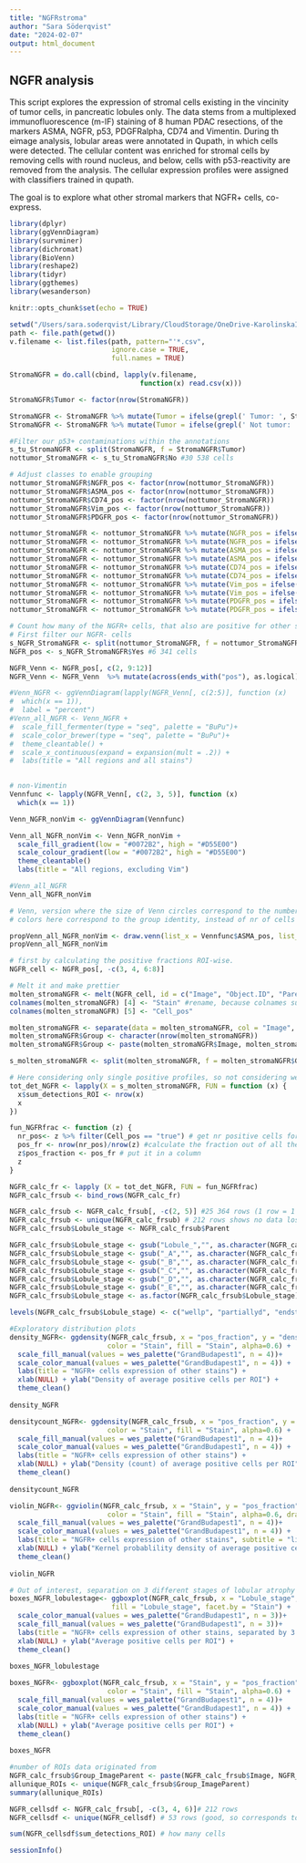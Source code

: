 ```yaml
---
title: "NGFRstroma"
author: "Sara Söderqvist"
date: "2024-02-07"
output: html_document
---
```

## NGFR analysis

This script explores the expression of stromal cells existing in the vincinity of tumor cells, in pancreatic lobules only. The data stems from a multiplexed immunofluorescence (m-IF) staining of 8 human PDAC resections, of the markers ASMA, NGFR, p53, PDGFRalpha, CD74 and Vimentin. During th eimage analysis, lobular areas were annotated in Qupath, in which cells were detected. The cellular content was enriched for stromal cells by removing cells with round nucleus, and below, cells with p53-reactivity are removed from the analysis. The cellular expression profiles were assigned with classifiers trained in qupath.

The goal is to explore what other stromal markers that NGFR+ cells, co-express.

```r
library(dplyr)
library(ggVennDiagram)
library(survminer)
library(dichromat)
library(BioVenn)
library(reshape2)
library(tidyr)
library(ggthemes)
library(wesanderson)
```

```r
knitr::opts_chunk$set(echo = TRUE)
```

``` r
setwd("/Users/sara.soderqvist/Library/CloudStorage/OneDrive-KarolinskaInstitutet/Writing_/Adaptive PDAC paper/Code/source data files to read in/m-IF stroma/NGFR") #adjust the working directory to read in the csv file
path <- file.path(getwd())
v.filename <- list.files(path, pattern="'*.csv", 
                         ignore.case = TRUE, 
                         full.names = TRUE)

StromaNGFR = do.call(cbind, lapply(v.filename, 
                                function(x) read.csv(x)))
```


```r
StromaNGFR$Tumor <- factor(nrow(StromaNGFR))

StromaNGFR <- StromaNGFR %>% mutate(Tumor = ifelse(grepl(' Tumor: ', StromaNGFR$Class), 'Yes', .$Tumor))
StromaNGFR <- StromaNGFR %>% mutate(Tumor = ifelse(grepl(' Not tumor: ', StromaNGFR$Class), 'No', .$Tumor))

#Filter our p53+ contaminations within the annotations
s_tu_StromaNGFR <- split(StromaNGFR, f = StromaNGFR$Tumor)
nottumor_StromaNGFR <- s_tu_StromaNGFR$No #30 538 cells

# Adjust classes to enable grouping
nottumor_StromaNGFR$NGFR_pos <- factor(nrow(nottumor_StromaNGFR))
nottumor_StromaNGFR$ASMA_pos <- factor(nrow(nottumor_StromaNGFR))
nottumor_StromaNGFR$CD74_pos <- factor(nrow(nottumor_StromaNGFR))
nottumor_StromaNGFR$Vim_pos <- factor(nrow(nottumor_StromaNGFR))
nottumor_StromaNGFR$PDGFR_pos <- factor(nrow(nottumor_StromaNGFR))

nottumor_StromaNGFR <- nottumor_StromaNGFR %>% mutate(NGFR_pos = ifelse(grepl(' NGFR_pos: ', nottumor_StromaNGFR$Class), 'Yes', .$NGFR_pos))
nottumor_StromaNGFR <- nottumor_StromaNGFR %>% mutate(NGFR_pos = ifelse(grepl(' NGFR_neg: ', nottumor_StromaNGFR$Class), 'No', .$NGFR_pos))
nottumor_StromaNGFR <- nottumor_StromaNGFR %>% mutate(ASMA_pos = ifelse(grepl(': ASMA_pos', nottumor_StromaNGFR$Class), 'true', .$ASMA_pos))
nottumor_StromaNGFR <- nottumor_StromaNGFR %>% mutate(ASMA_pos = ifelse(grepl(': ASMA_neg', nottumor_StromaNGFR$Class), 'false', .$ASMA_pos))
nottumor_StromaNGFR <- nottumor_StromaNGFR %>% mutate(CD74_pos = ifelse(grepl('CD74_pos: ', nottumor_StromaNGFR$Class), 'true', .$CD74_pos))
nottumor_StromaNGFR <- nottumor_StromaNGFR %>% mutate(CD74_pos = ifelse(grepl('CD74_neg: ', nottumor_StromaNGFR$Class), 'false', .$CD74_pos))
nottumor_StromaNGFR <- nottumor_StromaNGFR %>% mutate(Vim_pos = ifelse(grepl(' Vim_pos: ', nottumor_StromaNGFR$Class), 'true', .$Vim_pos))
nottumor_StromaNGFR <- nottumor_StromaNGFR %>% mutate(Vim_pos = ifelse(grepl(' Vim_neg: ', nottumor_StromaNGFR$Class), 'false', .$Vim_pos))
nottumor_StromaNGFR <- nottumor_StromaNGFR %>% mutate(PDGFR_pos = ifelse(grepl(' PDGFR_pos: ', nottumor_StromaNGFR$Class), 'true', .$PDGFR_pos))
nottumor_StromaNGFR <- nottumor_StromaNGFR %>% mutate(PDGFR_pos = ifelse(grepl(' PDGFR_neg: ', nottumor_StromaNGFR$Class), 'false', .$PDGFR_pos))

# Count how many of the NGFR+ cells, that also are positive for other stains. 
# First filter our NGFR- cells
s_NGFR_StromaNGFR <- split(nottumor_StromaNGFR, f = nottumor_StromaNGFR$NGFR_pos)
NGFR_pos <- s_NGFR_StromaNGFR$Yes #6 341 cells

```


```r
NGFR_Venn <- NGFR_pos[, c(2, 9:12)]
NGFR_Venn <- NGFR_Venn  %>% mutate(across(ends_with("pos"), as.logical))

#Venn_NGFR <- ggVennDiagram(lapply(NGFR_Venn[, c(2:5)], function (x)
#  which(x == 1)),
#  label = "percent")
#Venn_all_NGFR <- Venn_NGFR +
#  scale_fill_fermenter(type = "seq", palette = "BuPu")+
#  scale_color_brewer(type = "seq", palette = "BuPu")+
#  theme_cleantable() +
#  scale_x_continuous(expand = expansion(mult = .2)) +
#  labs(title = "All regions and all stains")
  

# non-Vimentin
Vennfunc <- lapply(NGFR_Venn[, c(2, 3, 5)], function (x)
  which(x == 1))

Venn_NGFR_nonVim <- ggVennDiagram(Vennfunc)

Venn_all_NGFR_nonVim <- Venn_NGFR_nonVim +
  scale_fill_gradient(low = "#0072B2", high = "#D55E00") 
  scale_colour_gradient(low = "#0072B2", high = "#D55E00") 
  theme_cleantable() 
  labs(title = "All regions, excluding Vim")

#Venn_all_NGFR
Venn_all_NGFR_nonVim
```


```r
# Venn, version where the size of Venn circles correspond to the numbers of cells in the respective group
# colors here correspond to the group identity, instead of nr of cells in each group as above.

propVenn_all_NGFR_nonVim <- draw.venn(list_x = Vennfunc$ASMA_pos, list_y = Vennfunc$CD74_pos, list_z = Vennfunc$PDGFR_pos, title = "Venn diagram showing coexpreesion of all NGFR+ cells", xtitle = "ASMA", ytitle = "CD74", ztitle = "PDGFRa", x_c = "#F1BB7B", z_c = "#D67236", y_c = "#FD6467",  nrtype = "pct")
propVenn_all_NGFR_nonVim
```

```r
# first by calculating the positive fractions ROI-wise.
NGFR_cell <- NGFR_pos[, -c(3, 4, 6:8)]

# Melt it and make prettier
molten_stromaNGFR <- melt(NGFR_cell, id = c("Image", "Object.ID", "Parent"))
colnames(molten_stromaNGFR) [4] <- "Stain" #rename, because colnames such as "variable" and "value" will interfere in other commands
colnames(molten_stromaNGFR) [5] <- "Cell_pos"

molten_stromaNGFR <- separate(data = molten_stromaNGFR, col = "Image", into="Image", sep=c("_"), remove=TRUE)
molten_stromaNGFR$Group <- character(nrow(molten_stromaNGFR))
molten_stromaNGFR$Group <- paste(molten_stromaNGFR$Image, molten_stromaNGFR$Parent, molten_stromaNGFR$Stain, sep = "_")

s_molten_stromaNGFR <- split(molten_stromaNGFR, f = molten_stromaNGFR$Group)

# Here considering only single positive profiles, so not considering weather individual cells are double, triple, quadraple positive for other stains.
tot_det_NGFR <- lapply(X = s_molten_stromaNGFR, FUN = function (x) {
  x$sum_detections_ROI <- nrow(x)
  x
})

fun_NGFRfrac <- function (z) {
  nr_pos<- z %>% filter(Cell_pos == "true") # get nr positive cells for each stain
  pos_fr <- nrow(nr_pos)/nrow(z) #calculate the fraction out of all the NGFR+ cell in that specific ROI
  z$pos_fraction <- pos_fr # put it in a column
  z
} 

NGFR_calc_fr <- lapply (X = tot_det_NGFR, FUN = fun_NGFRfrac)
NGFR_calc_frsub <- bind_rows(NGFR_calc_fr)

NGFR_calc_frsub <- NGFR_calc_frsub[, -c(2, 5)] #25 364 rows (1 row = 1 cell)
NGFR_calc_frsub <- unique(NGFR_calc_frsub) # 212 rows shows no data loss (1 row = 1 ROI + stain combinaiton)
NGFR_calc_frsub$Lobule_stage <- NGFR_calc_frsub$Parent

NGFR_calc_frsub$Lobule_stage <- gsub("Lobule_","", as.character(NGFR_calc_frsub$Lobule_stage))
NGFR_calc_frsub$Lobule_stage <- gsub("_A","", as.character(NGFR_calc_frsub$Lobule_stage))
NGFR_calc_frsub$Lobule_stage <- gsub("_B","", as.character(NGFR_calc_frsub$Lobule_stage))
NGFR_calc_frsub$Lobule_stage <- gsub("_C","", as.character(NGFR_calc_frsub$Lobule_stage))
NGFR_calc_frsub$Lobule_stage <- gsub("_D","", as.character(NGFR_calc_frsub$Lobule_stage))
NGFR_calc_frsub$Lobule_stage <- gsub("_E","", as.character(NGFR_calc_frsub$Lobule_stage))
NGFR_calc_frsub$Lobule_stage <- as.factor(NGFR_calc_frsub$Lobule_stage)

levels(NGFR_calc_frsub$Lobule_stage) <- c("wellp", "partiallyd", "endstage") # not applied in the end but keeping this information

```


```r
#Exploratory distribution plots
density_NGFR<- ggdensity(NGFR_calc_frsub, x = "pos_fraction", y = "density", 
                        color = "Stain", fill = "Stain", alpha=0.6) +
  scale_fill_manual(values = wes_palette("GrandBudapest1", n = 4))+
  scale_color_manual(values = wes_palette("GrandBudapest1", n = 4)) +
  labs(title = "NGFR+ cells expression of other stains") +
  xlab(NULL) + ylab("Density of average positive cells per ROI") +
  theme_clean()
  
density_NGFR

densitycount_NGFR<- ggdensity(NGFR_calc_frsub, x = "pos_fraction", y = "count", 
                        color = "Stain", fill = "Stain", alpha=0.6) +
  scale_fill_manual(values = wes_palette("GrandBudapest1", n = 4))+
  scale_color_manual(values = wes_palette("GrandBudapest1", n = 4)) +
  labs(title = "NGFR+ cells expression of other stains") +
  xlab(NULL) + ylab("Density (count) of average positive cells per ROI") +
  theme_clean()
  
densitycount_NGFR

violin_NGFR<- ggviolin(NGFR_calc_frsub, x = "Stain", y = "pos_fraction", 
                        color = "Stain", fill = "Stain", alpha=0.6, draw_quantiles = 0.5) +
  scale_fill_manual(values = wes_palette("GrandBudapest1", n = 4))+
  scale_color_manual(values = wes_palette("GrandBudapest1", n = 4)) +
  labs(title = "NGFR+ cells expression of other stains", subtitle = "line shows quantile 0.5") +
  xlab(NULL) + ylab("Kernel probablility density of average positive cells per ROI") +
  theme_clean()
  
violin_NGFR

# Out of interest, separation on 3 different stages of lobular atrophy
boxes_NGFR_lobulestage<- ggboxplot(NGFR_calc_frsub, x = "Lobule_stage", y = "pos_fraction", color = "Lobule_stage",  alpha=0.6,
                         fill = "Lobule_stage", facet.by = "Stain") +
  scale_color_manual(values = wes_palette("GrandBudapest1", n = 3))+
  scale_fill_manual(values = wes_palette("GrandBudapest1", n = 3))+
  labs(title = "NGFR+ cells expression of other stains, separated by 3 stages of lobular intactness") +
  xlab(NULL) + ylab("Average positive cells per ROI") +
  theme_clean()
  
boxes_NGFR_lobulestage

boxes_NGFR<- ggboxplot(NGFR_calc_frsub, x = "Stain", y = "pos_fraction", 
                        color = "Stain", fill = "Stain", alpha=0.6) +
  scale_fill_manual(values = wes_palette("GrandBudapest1", n = 4))+
  scale_color_manual(values = wes_palette("GrandBudapest1", n = 4)) +
  labs(title = "NGFR+ cells expression of other stains") +
  xlab(NULL) + ylab("Average positive cells per ROI") +
  theme_clean()
  
boxes_NGFR
```


```r
#number of ROIs data originated from 
NGFR_calc_frsub$Group_ImageParent <- paste(NGFR_calc_frsub$Image, NGFR_calc_frsub$Parent, sep = "_" )
allunique_ROIs <- unique(NGFR_calc_frsub$Group_ImageParent)
summary(allunique_ROIs)

NGFR_cellsdf <- NGFR_calc_frsub[, -c(3, 4, 6)]# 212 rows
NGFR_cellsdf <- unique(NGFR_cellsdf) # 53 rows (good, so corresponds to all ROIs)

sum(NGFR_cellsdf$sum_detections_ROI) # how many cells

```

```r
sessionInfo()
```

